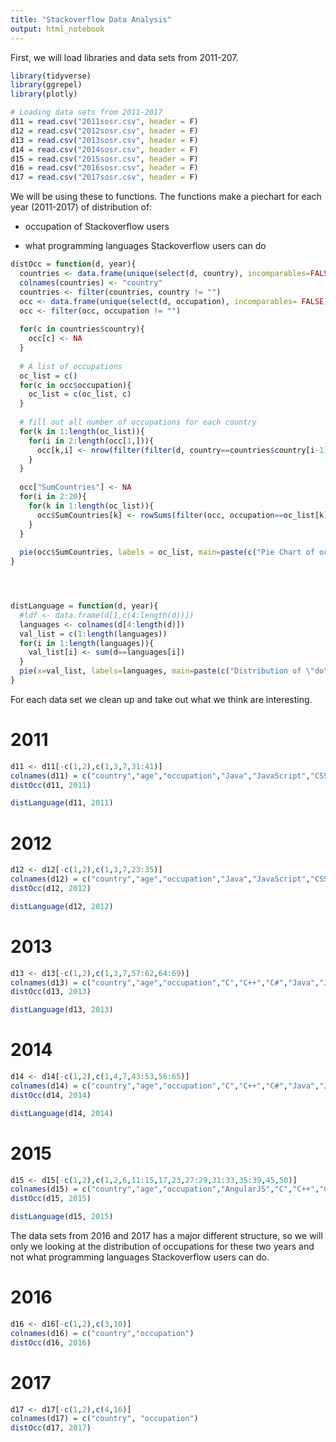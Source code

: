 ```yaml
---
title: "Stackoverflow Data Analysis"
output: html_notebook
---
```


First, we will load libraries and data sets from 2011-207.
```r
library(tidyverse)
library(ggrepel)
library(plotly)

# Loading data sets from 2011-2017
d11 = read.csv("2011sosr.csv", header = F)
d12 = read.csv("2012sosr.csv", header = F)
d13 = read.csv("2013sosr.csv", header = F)
d14 = read.csv("2014sosr.csv", header = F)
d15 = read.csv("2015sosr.csv", header = F)
d16 = read.csv("2016sosr.csv", header = F)
d17 = read.csv("2017sosr.csv", header = F)
```


We will be using these to functions. The functions make a piechart for each year (2011-2017) of distribution of:

* occupation of Stackoverflow users

* what programming languages Stackoverflow users can do

```r
distOcc = function(d, year){
  countries <- data.frame(unique(select(d, country), incomparables=FALSE)$country)
  colnames(countries) <- "country"
  countries <- filter(countries, country != "")
  occ <- data.frame(unique(select(d, occupation), incomparables= FALSE))
  occ <- filter(occ, occupation != "")
  
  for(c in countries$country){
    occ[c] <- NA
  }
  
  # A list of occupations
  oc_list = c()
  for(c in occ$occupation){
    oc_list = c(oc_list, c)
  }
  
  # fill out all number of occupations for each country
  for(k in 1:length(oc_list)){
    for(i in 2:length(occ[1,])){
      occ[k,i] <- nrow(filter(filter(d, country==countries$country[i-1]), occupation==oc_list[k]))
    }
  }
  
  occ["SumCountries"] <- NA
  for(i in 2:20){
    for(k in 1:length(oc_list)){
      occ$SumCountries[k] <- rowSums(filter(occ, occupation==oc_list[k])[2:20])
    }
  }
  
  pie(occ$SumCountries, labels = oc_list, main=paste(c("Pie Chart of occupations (", year, ")"), collapse=""))
}




distLanguage = function(d, year){
  #ldf <- data.frame(d[1,c(4:length(d))])
  languages <- colnames(d[4:length(d)])
  val_list = c(1:length(languages))
  for(i in 1:length(languages)){
    val_list[i] <- sum(d==languages[i])
  }
  pie(x=val_list, labels=languages, main=paste(c("Distribution of \"do\" programming languages (", year, ")"), collapse=""))
}

```

For each data set we clean up and take out what we think are interesting.

# 2011
```r
d11 <- d11[-c(1,2),c(1,3,7,31:41)]
colnames(d11) = c("country","age","occupation","Java","JavaScript","CSS","PHP","Python","Ruby","SQL","C#","C++","C","Perl")
distOcc(d11, 2011)
```
```r
distLanguage(d11, 2011)
```

# 2012
```r
d12 <- d12[-c(1,2),c(1,3,7,23:35)]
colnames(d12) = c("country","age","occupation","Java","JavaScript","CSS","PHP","Python","Objective-C","Ruby","SQL","C#","C++","C","Perl", "HTML5")
distOcc(d12, 2012)
```

```r
distLanguage(d12, 2012)
```



# 2013
```r
d13 <- d13[-c(1,2),c(1,3,7,57:62,64:69)]
colnames(d13) = c("country","age","occupation","C","C++","C#","Java","JavaScript","jQuery","Node.js","Objective-C","PHP","Python","Ruby","SQL")
distOcc(d13, 2013)
```

```r
distLanguage(d13, 2013)
```



# 2014
```r
d14 <- d14[-c(1,2),c(1,4,7,43:53,56:65)]
colnames(d14) = c("country","age","occupation","C","C++","C#","Java","JavaScript","Node.js","Objective-C","PHP","Python","Ruby","SQL", "Haskell","CoffeeScript","Dart","C++11","redis","MongoDB","F#","Go","Hadoop","AngularJS")
distOcc(d14, 2014)
```

```r
distLanguage(d14, 2014)
```



# 2015
```r
d15 <- d15[-c(1,2),c(1,2,6,11:15,17,23,27:29,31:33,35:39,45,50)]
colnames(d15) = c("country","age","occupation","AngularJS","C","C++","C++11","C#","CoffeeScript","Go","Java","JavaScript","LAMP","MongoDB","Node.js","Objective-C","PHP","Python","R","Redis","Ruby","SQL","Wordpress")
distOcc(d15, 2015)
```

```r
distLanguage(d15, 2015)
```

The data sets from 2016 and 2017 has a major different structure, so we will only we looking at the distribution of occupations for these two years and not what programming languages Stackoverflow users can do.

# 2016
```r
d16 <- d16[-c(1,2),c(3,10)]
colnames(d16) = c("country","occupation")
distOcc(d16, 2016)
```


# 2017
```r
d17 <- d17[-c(1,2),c(4,16)]
colnames(d17) = c("country", "occupation")
distOcc(d17, 2017)
```